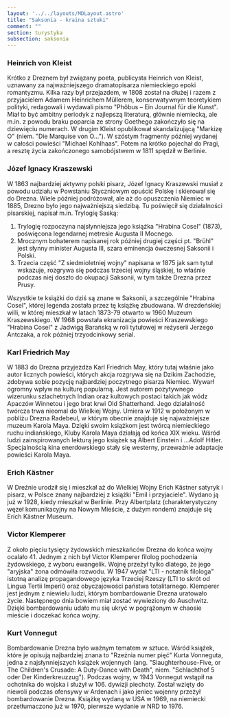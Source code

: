 ```yaml
---
layout: '../../layouts/MDLayout.astro'
title: "Saksonia - kraina sztuki"
comment: ""
section: turystyka
subsection: saksonia
---
```


### Heinrich von Kleist

Krótko z Dreznem był związany poeta, publicysta Heinrich von Kleist, uznawany za najważniejszego dramatopisarza niemieckiego epoki romantyzmu. Kilka razy był przejazdem, w 1808 został na dłużej i razem z przyjacielem Adamem Heinrichem Müllerem, konserwatywnym teoretykiem polityki, redagowali i wydawali pismo "Phöbus – Ein Journal für die Kunst". Miał to być ambitny periodyk z najlepszą literaturą, głównie niemiecką, ale m.in. z powodu braku poparcia ze strony Goethego zakończyło się na dziewięciu numerach. W drugim Kleist opublikował skandalizującą "Markizę O" (niem. "Die Marquise von O..."). W szóstym fragmenty później wydanej w całości powieści "Michael Kohlhaas". Potem na krótko pojechał do Pragi, a resztę życia zakończonego samobójstwem w 1811 spędził w Berlinie.

### Józef Ignacy Kraszewski

W 1863 najbardziej aktywny polski pisarz, Józef Ignacy Kraszewski musiał z powodu udziału w Powstaniu Styczniowym opuścić Polskę i skierował się do Drezna. Wiele później podróżował, ale aż do opuszczenia Niemiec w 1885, Drezno było jego najważniejszą siedzibą. Tu poświęcił się działalności pisarskiej, napisał m.in. Trylogię Saską:

1. Trylogię rozpoczyna najsłynniejsza jego książka "Hrabina Cosel" (1873), poświęcona legendarnej metresie Augusta II Mocnego.
2. Mrocznym bohaterem napisanej rok później drugiej części pt. "Brühl" jest słynny minister Augusta III, szara eminencja ówczesnej Saksonii i Polski.
3. Trzecia część "Z siedmioletniej wojny" napisana w 1875 jak sam tytuł wskazuje, rozgrywa się podczas trzeciej wojny śląskiej, to właśnie podczas niej doszło do okupacji Saksonii, w tym także Drezna przez Prusy.

Wszystkie te książki do dziś są znane w Saksonii, a szczególnie "Hrabina Cosel", której legenda została przez tę książkę zbudowana. W drezdeńskiej willi, w której mieszkał w latach 1873-79 otwarto w 1960 Muzeum Kraszewskiego. W 1968 powstała ekranizacja powieści Kraszewskiego "Hrabina Cosel" z Jadwigą Barańską w roli tytułowej w reżyserii Jerzego Antczaka, a rok później trzyodcinkowy serial.

### Karl Friedrich May

W 1883 do Drezna przyjeżdża Karl Friedrich May, który tutaj właśnie jako autor licznych powieści, których akcja rozgrywa się na Dzikim Zachodzie, zdobywa sobie pozycję najbardziej poczytnego pisarza Niemiec. Wywarł ogromny wpływ na kulturę popularną. Jest autorem pozytywnego wizerunku szlachetnych Indian oraz kultowych postaci takich jak wódz Apaczów Winnetou i jego brat krwi Old Shatterhand. Jego działalność twórcza trwa nieomal do Wielkiej Wojny. Umiera w 1912 w położonym w pobliżu Drezna Radebeul, w którym obecnie znajduje się najważniejsze muzeum Karola Maya. Dzięki swoim książkom jest twórcą niemieckiego ruchu indiańskiego, Kluby Karola Maya działają od końca XIX wieku. Wśród ludzi zainspirowanych lekturą jego książek są Albert Einstein i ...Adolf Hitler. Specjalnością kina enerdowskiego stały się westerny, przeważnie adaptacje powieści Karola Maya.

### Erich Kästner

W Dreźnie urodził się i mieszkał aż do Wielkiej Wojny Erich Kästner satyryk i pisarz, w Polsce znany najbardziej z książki "Emil i przyjaciele". Wydano ją już w 1928, kiedy mieszkał w Berlinie. Przy Albertplatz (charakterystyczny węzeł komunikacyjny na Nowym Mieście, z dużym rondem) znajduje się Erich Kästner Museum.

### Victor Klemperer

Z około pięciu tysięcy żydowskich mieszkańców Drezna do końca wojny ocalało 41. Jednym z nich był Victor Klemperer filolog pochodzenia żydowskiego, z wyboru ewangelik. Wojnę przeżył tylko dlatego, że jego "aryjska" żona odmówiła rozwodu. W 1947 wydał "LTI - notatnik filologa" istotną analizę propagandowego języka Trzeciej Rzeszy (LTI to skrót od Lingua Tertii Imperii) oraz obyczajowości państwa totalitarnego. Klemperer jest jednym z niewielu ludzi, którym bombardowanie Drezna uratowało życie. Następnego dnia bowiem miał zostać wywieziony do Auschwitz. Dzięki bombardowaniu udało mu się ukryć w pogrążonym w chaosie mieście i doczekać końca wojny.

### Kurt Vonnegut

Bombardowanie Drezna było ważnym tematem w sztuce. Wśród książek, które je opisują najbardziej znana to "Rzeźnia numer pięć" Kurta Vonneguta, jedna z najsłynniejszych książek wojennych (ang. "Slaughterhouse-Five, or The Children's Crusade: A Duty-Dance with Death", niem. "Schlachthof 5 oder Der Kinderkreuzzug"). Podczas wojny, w 1943 Vonnegut wstąpił na ochotnika do wojska i służył w 106. dywizji piechoty. Został wzięty do niewoli podczas ofensywy w Ardenach i jako jeniec wojenny przeżył bombardowanie Drezna. Książkę wydaną w USA w 1969, na niemiecki przetłumaczono już w 1970, pierwsze wydanie w NRD to 1976.